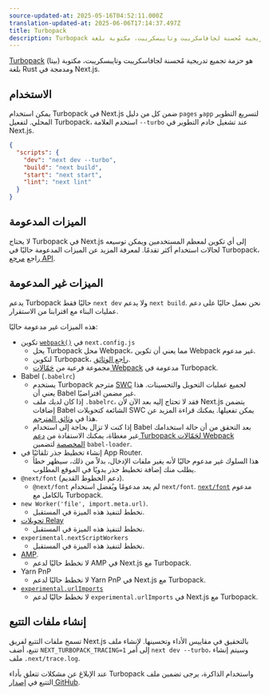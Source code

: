 ```yaml
---
source-updated-at: 2025-05-16T04:52:11.000Z
translation-updated-at: 2025-06-06T17:14:37.497Z
title: Turbopack
description: Turbopack هو حزمة تجميع تدريجية مُحسنة لجافاسكريبت وتايبسكريبت، مكتوبة بلغة Rust ومدمجة في Next.js.
---
```


[Turbopack](https://turbo.build/pack) (بيتا) هو حزمة تجميع تدريجية مُحسنة لجافاسكريبت وتايبسكريبت، مكتوبة بلغة Rust ومدمجة في Next.js.

## الاستخدام

يمكن استخدام Turbopack في Next.js ضمن كل من دليل `pages` و`app` لتسريع التطوير المحلي. لتفعيل Turbopack، استخدم العلامة `--turbo` عند تشغيل خادم التطوير في Next.js.

```json filename="package.json" highlight={3}
{
  "scripts": {
    "dev": "next dev --turbo",
    "build": "next build",
    "start": "next start",
    "lint": "next lint"
  }
}
```

## الميزات المدعومة

لا يحتاج Turbopack في Next.js إلى أي تكوين لمعظم المستخدمين ويمكن توسيعه لحالات استخدام أكثر تقدمًا. لمعرفة المزيد عن الميزات المدعومة حاليًا في Turbopack، راجع [مرجع API](/docs/app/api-reference/next-config-js/turbo).

## الميزات غير المدعومة

يدعم Turbopack حاليًا فقط `next dev` ولا يدعم `next build`. نحن نعمل حاليًا على دعم عمليات البناء مع اقترابنا من الاستقرار.

هذه الميزات غير مدعومة حاليًا:

- تكوين [`webpack()`](/docs/app/api-reference/next-config-js/webpack) في `next.config.js`
  - يحل Turbopack محل Webpack، مما يعني أن تكوين Webpack غير مدعوم.
  - لتكوين Turbopack، [راجع الوثائق](/docs/app/api-reference/next-config-js/turbo).
  - مجموعة فرعية من [حَمّالات Webpack](/docs/app/api-reference/next-config-js/turbo#webpack-loaders) مدعومة في Turbopack.
- Babel (`.babelrc`)
  - يستخدم Turbopack مترجم [SWC](/docs/architecture/nextjs-compiler#why-swc) لجميع عمليات التحويل والتحسينات. هذا يعني أن Babel غير مضمن افتراضيًا.
  - إذا كان لديك ملف `.babelrc`، فقد لا تحتاج إليه بعد الآن لأن Next.js يتضمن إضافات Babel الشائعة كتحويلات SWC يمكن تفعيلها. يمكنك قراءة المزيد عن هذا في [وثائق المترجم](docs/architecture/nextjs-compiler#supported-features).
  - إذا كنت لا تزال بحاجة إلى استخدام Babel بعد التحقق من أن حالة استخدامك غير مغطاة، يمكنك الاستفادة من [دعم Turbopack لحَمّالات Webpack المخصصة](/docs/app/api-reference/next-config-js/turbo#webpack-loaders) لتضمين `babel-loader`.
- إنشاء تخطيط جذر تلقائيًا في App Router.
  - هذا السلوك غير مدعوم حاليًا لأنه يغير ملفات الإدخال، بدلاً من ذلك، سيظهر خطأ يطلب منك إضافة تخطيط جذر يدويًا في الموقع المطلوب.
- `@next/font` (دعم الخطوط القديم).
  - `@next/font` لم يعد مدعومًا ويُفضل استخدام `next/font`. [`next/font`](/docs/app/building-your-application/optimizing/fonts) مدعوم بالكامل مع Turbopack.
- `new Worker('file', import.meta.url)`.
  - نخطط لتنفيذ هذه الميزة في المستقبل.
- [تحويلات Relay](/docs/architecture/nextjs-compiler#relay)
  - نخطط لتنفيذ هذه الميزة في المستقبل.
- `experimental.nextScriptWorkers`
  - نخطط لتنفيذ هذه الميزة في المستقبل.
- [AMP](/docs/pages/building-your-application/configuring/amp).
  - لا نخطط حاليًا لدعم AMP في Next.js مع Turbopack.
- Yarn PnP
  - لا نخطط حاليًا لدعم Yarn PnP في Next.js مع Turbopack.
- [`experimental.urlImports`](/docs/app/api-reference/next-config-js/urlImports)
  - لا نخطط حاليًا لدعم `experimental.urlImports` في Next.js مع Turbopack.

## إنشاء ملفات التتبع

تسمح ملفات التتبع لفريق Next.js بالتحقيق في مقاييس الأداء وتحسينها. لإنشاء ملف تتبع، أضف `NEXT_TURBOPACK_TRACING=1` إلى أمر `next dev --turbo`، وسيتم إنشاء ملف `.next/trace.log`.

عند الإبلاغ عن مشكلات تتعلق بأداء Turbopack واستخدام الذاكرة، يرجى تضمين ملف التتبع في [إصدار GitHub](https://github.com/vercel/next.js).